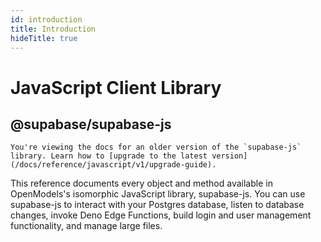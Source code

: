 ```yaml
---
id: introduction
title: Introduction
hideTitle: true
---
```


<div className="flex items-start gap-6 not-prose" id="introduction">
  <IconMenuJavascript width={35} height={35} />
  <div className="flex flex-col gap-2">
    <h1 className="text-3xl text-foreground m-0">JavaScript Client Library</h1>
    <h2 className="text-base font-mono text-foreground-light">@supabase/supabase-js</h2>
  </div>
</div>

<div className="max-w-xl">
  <Admonition type="caution">

    You're viewing the docs for an older version of the `supabase-js` library. Learn how to [upgrade to the latest version](/docs/reference/javascript/v1/upgrade-guide).

  </Admonition>

  <p>
    This reference documents every object and method available in OpenModels's isomorphic JavaScript library, supabase-js. You can use supabase-js to interact with your Postgres database, listen to database changes, invoke Deno Edge Functions, build login and user management functionality, and manage large files.
  </p>
</div>
